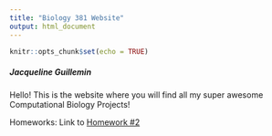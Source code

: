 ```yaml
---
title: "Biology 381 Website"
output: html_document
---
```


```r
knitr::opts_chunk$set(echo = TRUE)
```

##### Jacqueline Guillemin
Hello! This is the website where you will find all my super awesome Computational Biology Projects!


Homeworks:
Link to [Homework #2](Homework_02.html)

